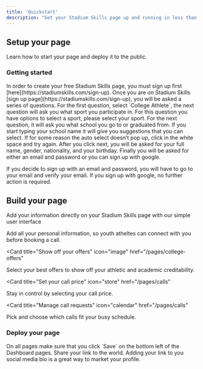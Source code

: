 ```yaml
---
title: 'Quickstart'
description: "Get your Stadium Skills page up and running in less than 5 minutes"
---
```

## Setup your page

Learn how to start your page and deploy it to the public.

### Getting started

<AccordionGroup>
  <Accordion icon="globe" title="Go to StadiumSkills.com">
  In order to create your free Stadium Skills page, you must sign up first [here](https://stadiumskills.com/sign-up).

  </Accordion>
    <Accordion icon="right-to-bracket" title="Create your free account">
Once you are on Stadium Skills [sign up page](https://stadiumskills.com/sign-up), you will be asked a series of questions. For the first question, select `College Athlete`, the next question will ask you what sport you participate in. For this question you have options to select a sport, please select your sport. For the next question, it will ask you what school you go to or graduated from. If you start typing your school name it will give you suggestions that you can select. If for some reason the auto select doesn’t pop up, click in the white space and try again. After you click next, you will be asked for your full name, gender, nationality, and your birthday. Finally you will be asked for either an email and password or you can sign up with google. 

If you decide to sign up with an email and password, you will have to go to your email and verify your email. If you sign up with google, no further action is required.

  </Accordion>
</AccordionGroup>

## Build your page

Add your information directly on your Stadium Skills page with our simple user interface

<CardGroup>

<Card title="Add personal information" icon="info" href="/pages/profile">
Add all your personal information, so youth atheltes can connect with you before booking a call.
</Card>

<Card
  title="Show off your offers"
  icon="image"
  href="/pages/college-offers"
>
  Select your best offers to show off your athletic and academic creditability.
</Card>

<Card
  title="Set your call price"
  icon="store"
  href="/pages/calls"
>
  Stay in control by selecting your call price.
</Card>

<Card
  title="Manage call requests"
  icon="calendar"
  href="/pages/calls"
>
  Pick and choose which calls fit your busy schedule.
</Card>

</CardGroup>

### Deploy your page

<AccordionGroup>
<Accordion icon="rocket" title="Save your changes">
On all pages make sure that you click `Save` on the bottom left of the Dashboard pages.
</Accordion>
<Accordion icon="link" title="Share your link">
Share your link to the world. Adding your link to you social media bio is a great way to market your profile.
</Accordion>

</AccordionGroup>
